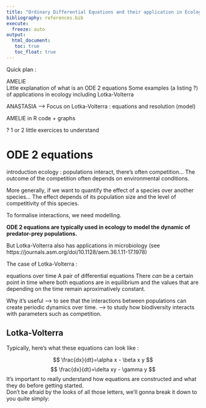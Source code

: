 ```yaml
---
title: "Ordinary Differential Equations and their application in Ecology"
bibliography: references.bib
execute: 
  freeze: auto
output: 
  html_document:
   toc: true
   toc_float: true
---
```



Quick plan :
  
AMELIE  
Little explanation of what is an ODE 2 equations
Some examples (a listing ?) of applications in ecology
including Lotka-Volterra

ANASTASIA
--> Focus on Lotka-Volterra : equations and resolution (model)

AMELIE
in R code + graphs

?
1 or 2 little exercices to understand



# ODE 2 equations


introduction ecology : populations interact, there's often competition...
The outcome of the competition often depends on environmental conditions.

More generally, if we want to quantify the effect of a species over another species... The effect depends of its population size and the level of competitivity of this species.


To formalise interactions, we need modelling.

**ODE 2 equations are typically used in ecology to model the dynamic of predator-prey populations.**

But Lotka-Volterra also has applications in microbiology (see https://journals.asm.org/doi/10.1128/aem.36.1.11-17.1978)




The case of Lotka-Volterra :

equations over time
A pair of differential equations
There *can* be a certain point in time where both equations are in equilibrium and the values that are depending on the time remain aproximatively constant.

Why it's useful --> to see that the interactions between populations can create periodic dynamics over time.
                --> to study how biodiversity interacts with parameters such as competition.




## Lotka-Volterra

Typically, here's what these equations can look like :

$$ \frac{dx}{dt}=\alpha x - \beta x y $$
$$ \frac{dx}{dt}=\delta xy - \gamma y $$
It's important to really understand how equations are constructed and what they do before getting started.  
Don't be afraid by the looks of all those letters, we'll gonna break it down to you quite simply:  




